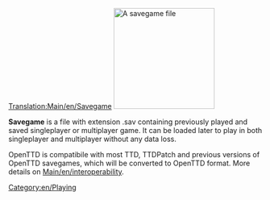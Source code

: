 [[Translation:Main/en/Savegame]]{{en/-}}
[[File:en/Savecode.png|200px|thumb|right|A savegame file]]

'''Savegame''' is a file with extension .sav containing previously played and saved singleplayer or multiplayer game.
It can be loaded later to play in both singleplayer and multiplayer without any data loss.

OpenTTD is compatibile with most TTD, TTDPatch and previous versions of OpenTTD savegames, which will be converted to OpenTTD format. More details on [[Main/en/interoperability]].


[[Category:en/Playing]]
